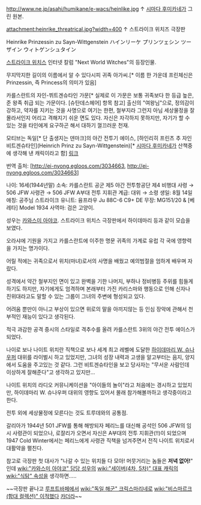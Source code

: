 http://www.ne.jp/asahi/humikane/e-wacs/heinlike.jpg
↑ [[시마다 후미카네]]가 그린 원본.

attachment:heinrike_threatrical.jpg?width=400
↑ 스트라이크 위치즈 극장판

Heinrike Prinzessin zu Sayn-Wittgenstein 
ハインリーケ プリンツェシン ツー ザイン ウィトゲンシュタイン

[[스트라이크 위치스]] 인터넷 칼럼 "Next World Witches"의 등장인물. 

무지막지한 길이의 이름에서 알 수 있다시피 귀족 아가씨.[* 이름 한 가운데 프린체신은 Prinzessin, 즉 Princess의 의미가 있음]

카를스란트의 자인-뷔트겐슈타인 가문[* 실제로 이 가문은 보통 귀족보다 한 등급 높은, 준 왕족 취급 되는 가문이다. [슈탄데스헤어] 항목 참고] 출신의 "여왕님"으로, 정의감이 강하고, 약자를 지키는 것을 사명으로 여기는 한편, 철부지라 그런지 아님 세상물정을 잘 몰라서인지 어리고 격해지기 쉬운 면도 있다. 자신은 자각하지 못하지만, 자기가 할 수 있는 것을 타인에게 요구하곤 해서 대하기 껄끄러운 천재.

모티브는 독일[* 단 출생지는 덴마크]의 야간 전투기 에이스, [하인리히 프린츠 추 자인 비트겐슈타인](Heinrich Prinz zu Sayn-Wittgenstein)[* [[시마다 후미카네]]가 산책중에 생각해 낸 캐릭이라고 함] [http://en.wikipedia.org/wiki/Heinrich_Prinz_zu_Sayn-Wittgenstein 링크]

번역 출처: [http://ei-nyong.egloos.com/3034663, http://ei-nyong.egloos.com/3034663]

나이: 16세(1944년말)
소속: 카를스란트 공군 제5 야간 전투항공단 제4 비행대 사령 → 506 JFW 사령관 → 506 JFW A부대 전투 지휘관
계급: 대위 → 소령
생일: 8월 14일
애칭: 공주님
스트라이크 유니트: 융프라우 Ju 88C-6 C9+ DE 
무장: MG151/20 & [베레타] Model 1934
사역마: 검은 고양이.

성우는 [[카와스미 아야코]]. 스트라이크 위치스 극장판에서 하이데마리 등과 같이 모습을 보였다.

오라샤에 기원을 가지고 카를스란트에 이주한 명문 귀족의 가계로 유럽 각 국에 영향력을 가지는 명가이다. 

어릴 적에는 귀족으로서 위치(마녀)로서의 사명을 배웠고 예의범절을 엄하게 배우며 자랐다.

성격에서 약간 철부지인 면이 있고 완벽을 기한 나머지, 부하나 정비병등 주위를 힘들게 하기도 하지만, 자기에게도 엄격하며 본래부터 가진 카리스마와 행동으로 인해 신자나 친위대라고도 말할 수 있는 그룹이 그녀의 주변에 형성되고 있다.

어려움 뿐만이 아니고 부상이 있으면 위로의 말을 아끼지않는 등 인심 장악에 관해서 천부적인 재능이 있다고 생각된다.

적극 과감한 공격 중시의 스타일로 격추수를 올려 카를스란트 3위의 야간 전투 에이스가 되었다.

나이로 보나 나이트 위치란 직책으로 보나 세계 최고 레벨에 도달한 [[하이데마리 W. 슈나우퍼]] 대위를 라이벌시 하고 있었지만, 그녀의 성장 내력과 고생을 알고부터는 음지, 양지에서 도움을 주고있는 것 같다. 그런 비트겐슈타인을 보고 당사자는 "무서운 사람인데 이상하게 잘해준다"고 생각하고 있지만... 

나이트 위치의 라디오 커뮤니케이션을 "아이들의 놀이"라고 처음에는 경시하고 있었지만, 하이데마리 W. 슈나우퍼 대위의 영향도 있어서 몰래 참가해볼까하고 생각중이라고 한다.

전투 외에 세상물정에 모른다는 것도 트루데와의 공통점.

갈리아가 1944년 501 JFW를 통해 해방되자 페리느를 대신해 공석인 506 JFW의 임시 사령관이 되었으나, 로잘리가 오면서 자신은 A부대의 전투 지휘관(!!)이 되었으며 1947 Cold Winter에서는 페리느에게 사령관 직책을 넘겨주면서 전직 나이트 위치로서 대활약을 펼친다.

참고로 극장판 첫 대사가 "나갈 수 있는 위치들 다 모아! 머뭇거리는 놈들은 '''저녁 없어!'''" 인데 [[wiki:"카와스미 아야코" 담당 성우]]의 [[wiki:"세이버(4차, 5차)" 대표 캐릭]]의 [[wiki:"식탐" 속성]]을 생각하면.....

~~극장판 끝나고 [[루프트바페]]에서 [[wiki:"독일 해군" 크릭스마리네]]로 [[wiki:"비스마르크(함대 컬렉션)" 이적]]했다 [[카더라]]~~
